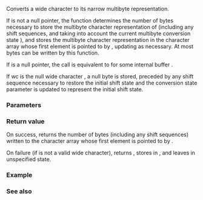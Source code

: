 {{cpp/title|wcrtomb}}
{{cpp/string/multibyte/navbar}}
{{ddcl|header=cwchar|
std::size_t wcrtomb( char* s, wchar_t wc, std::mbstate_t* ps );
}}

Converts a wide character to its narrow multibyte representation.

If {{c|s}} is not a null pointer, the function determines the number of bytes necessary to store the multibyte character representation of {{c|wc}} (including any shift sequences, and taking into account the current multibyte conversion state {{c|*ps}}), and stores the multibyte character representation in the character array whose first element is pointed to by {{c|s}}, updating {{c|*ps}} as necessary. At most {{c|MB_CUR_MAX}} bytes can be written by this function.

If {{c|s}} is a null pointer, the call is equivalent to {{c|std::wcrtomb(buf, L'\0', ps)}} for some internal buffer {{tt|buf}}.

If wc is the null wide character {{c|L'\0'}}, a null byte is stored, preceded by any shift sequence necessary to restore the initial shift state and the conversion state parameter {{c|*ps}} is updated to represent the initial shift state.

===Parameters===
{{par begin}}
{{par|s|pointer to narrow character array where the multibyte character will be stored}}
{{par|wc|the wide character to convert}}
{{par|ps|pointer to the conversion state object used when interpreting the multibyte string}}
{{par end}}

===Return value===
On success, returns the number of bytes (including any shift sequences) written to the character array whose first element is pointed to by {{c|s}}. 

On failure (if {{c|wc}} is not a valid wide character), returns {{c|static_cast&lt;std::size_t&gt;(-1)}}, stores {{lc|EILSEQ}} in {{lc|errno}}, and leaves {{c|*ps}} in unspecified state.

===Example===
{{example
|code=
#include &lt;clocale&gt;
#include &lt;cwchar&gt;
#include &lt;iostream&gt;
#include &lt;string&gt;

void print_wide(const std::wstring&amp; wstr)
{
    std::mbstate_t state{};
    for (wchar_t wc : wstr)
    {
        std::string mb(MB_CUR_MAX, '\0');
        std::size_t ret = std::wcrtomb(&amp;mb[0], wc, &amp;state);
        std::cout &lt;&lt; "multibyte char " &lt;&lt; mb &lt;&lt; " is " &lt;&lt; ret &lt;&lt; " bytes\n";
    }
}

int main()
{
    std::setlocale(LC_ALL, "en_US.utf8");
    std::wstring wstr = L"z\u00df\u6c34\U0001f34c"; // or L"zß水🍌"
    print_wide(wstr);
}
|output=
multibyte char z is 1 bytes
multibyte char ß is 2 bytes
multibyte char 水 is 3 bytes
multibyte char 🍌 is 4 bytes
}}

===See also===
{{dsc begin}}
{{dsc inc|cpp/string/multibyte/dsc wctomb}}
{{dsc inc|cpp/string/multibyte/dsc mbrtowc}}
{{dsc inc|cpp/locale/codecvt/dsc do_out}}
{{dsc see c|c/string/multibyte/wcrtomb}}
{{dsc end}}

{{langlinks|de|es|fr|it|ja|pt|ru|zh}}